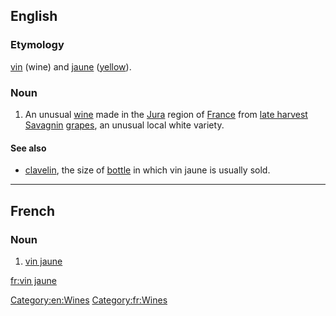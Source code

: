 ==English==

===Etymology===
{{etyl|fr}} [[vin]] (wine) and [[jaune]] ([[yellow]]).

===Noun===
{{wikipedia}}
{{en-noun|head=[[vin]] [[jaune]]|vins jaunes}}

# An unusual [[wine]] made in the [[Jura]] region of [[France]] from [[late harvest]] [[Savagnin]] [[grapes]], an unusual local white variety.

====See also====
* [[clavelin]], the size of [[bottle]] in which vin jaune is usually sold.

[[Category:en:Wines]]

----

==French==

===Noun===
{{fr-noun|m|sg=[[vin]] [[jaune]]|pl=vins jaunes}}

# [[vin jaune#English|vin jaune]]

[[Category:fr:Wines]]

[[fr:vin jaune]]